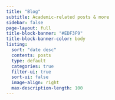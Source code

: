 ```yaml
---
title: "Blog"
subtitle: Academic-related posts & more
sidebar: false
page-layout: full
title-block-banner: "#EDF3F9"
title-block-banner-color: body
listing:
  sort: "date desc"
  contents: posts
  type: default
  categories: true
  filter-ui: true
  sort-ui: false
  image-align: right
  max-description-length: 100
---
```

